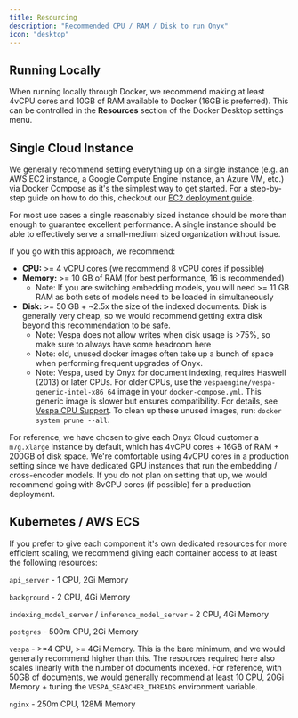 ```yaml
---
title: Resourcing
description: "Recommended CPU / RAM / Disk to run Onyx"
icon: "desktop"
---
```


## Running Locally

When running locally through Docker, we recommend making at least 4vCPU cores and 10GB of RAM available to Docker
(16GB is preferred). This can be controlled in the **Resources** section of the Docker Desktop settings menu.

## Single Cloud Instance

We generally recommend setting everything up on a single instance
(e.g. an AWS EC2 instance, a Google Compute Engine instance, an Azure VM, etc.) via Docker Compose as it's
the simplest way to get started. For a step-by-step guide on how to do this, checkout our
[EC2 deployment guide](https://docs.onyx.app/production/aws/ec2).

For most use cases a single reasonably sized instance should be more than enough to guarantee excellent
performance. A single instance should be able to effectively serve a small-medium sized organization
without issue.

If you go with this approach, we recommend:

- **CPU:** >= 4 vCPU cores (we recommend 8 vCPU cores if possible)
- **Memory:** >= 10 GB of RAM (for best performance, 16 is recommended)
  - Note: If you are switching embedding models, you will need >= 11 GB RAM as both sets of models need
    to be loaded in simultaneously
- **Disk:** >= 50 GB + ~2.5x the size of the indexed documents. Disk is generally very cheap, so
  we would recommend getting extra disk beyond this recommendation to be safe.
  - Note: Vespa does not allow writes when disk usage is >75%, so make sure to always have some headroom here
  - Note: old, unused docker images often take up a bunch of space when performing frequent upgrades of Onyx.
  - Note: Vespa, used by Onyx for document indexing, requires Haswell (2013) or later CPUs. For older CPUs, use the `vespaengine/vespa-generic-intel-x86_64` image in your `docker-compose.yml`. This generic image is slower but ensures compatibility. For details, see [Vespa CPU Support](https://docs.vespa.ai/en/cpu-support.html).
    To clean up these unused images, run: `docker system prune --all`.

For reference, we have chosen to give each Onyx Cloud customer a `m7g.xlarge` instance by default,
which has 4vCPU cores + 16GB of RAM + 200GB of disk space. We're comfortable using 4vCPU cores in a
production setting since we have dedicated GPU instances that run the embedding / cross-encoder models.
If you do not plan on setting that up, we would recommend going with 8vCPU cores (if possible) for a
production deployment.

## Kubernetes / AWS ECS

If you prefer to give each component it's own dedicated resources for more efficient
scaling, we recommend giving each container access to at least the following resources:

`api_server` - 1 CPU, 2Gi Memory

`background` - 2 CPU, 4Gi Memory

`indexing_model_server` / `inference_model_server` - 2 CPU, 4Gi Memory

`postgres` - 500m CPU, 2Gi Memory

`vespa` - >=4 CPU, >= 4Gi Memory. This is the bare minimum, and we would generally recommend
higher than this. The resources required here also scales linearly with the number of documents indexed.
For reference, with 50GB of documents, we would generally recommend at least 10 CPU, 20Gi Memory +
tuning the `VESPA_SEARCHER_THREADS` environment variable.

`nginx` - 250m CPU, 128Mi Memory
